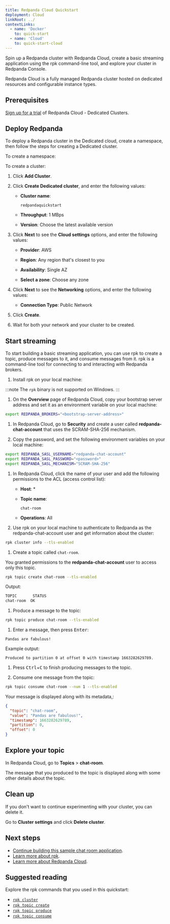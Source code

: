 ```yaml
---
title: Redpanda Cloud Quickstart
deployment: Cloud
linkRoot: ../
contextLinks:
  - name: 'Docker'
    to: quick-start
  - name: 'Cloud'
    to: quick-start-cloud
---
```


<head>
    <meta name="title" content="Redpanda Cloud Quickstart | Redpanda Docs"/>
    <meta name="description" content="Spin up a Redpanda cluster with Redpanda Cloud, create a basic streaming application using the rpk command-line tool, and explore your cluster in Redpanda Console."/>
    <link rel="canonical" href="https://docs.redpanda.com/docs/get-started/quick-start-cloud/" />
</head>



<ContextLink frontmatter={frontMatter}
/>

Spin up a Redpanda cluster with Redpanda Cloud, create a basic streaming application using the rpk command-line tool, and explore your cluster in Redpanda Console.

Redpanda Cloud is a fully managed Redpanda cluster hosted on dedicated resources and configurable instance types.

## Prerequisites

[Sign up for a trial](https://redpanda.com/try-redpanda?section=cloud-trial) of Redpanda Cloud - Dedicated Clusters.

## Deploy Redpanda

To deploy a Redpanda cluster in the Dedicated cloud, create a namespace, then follow the steps for creating a Dedicated cluster.

To create a namespace:

<CreateNamespace/>

To create a cluster:

1. Click **Add Cluster**.

1. Click **Create Dedicated cluster**, and enter the following values:

    - **Cluster name**:

      ```
      redpandaquickstart
      ```

    - **Throughput**: 1 MBps

    - **Version**: Choose the latest available version

1. Click **Next** to see the **Cloud settings** options, and enter the following values:

    - **Provider**: AWS

    - **Region**: Any region that's closest to you

    - **Availability**: Single AZ

    - **Select a zone**: Choose any zone

1. Click **Next** to see the **Networking** options, and enter the following values:

    - **Connection Type**: Public Network

1. Click **Create**.

1. Wait for both your network and your cluster to be created.

## Start streaming

To start building a basic streaming application, you can use rpk to create a topic, produce messages to it, and consume messages from it.
rpk is a command-line tool for connecting to and interacting with Redpanda brokers.

1. Install rpk on your local machine:

  :::note
  The `rpk` binary is not supported on Windows.
  :::

  
<!--
[tabs]
=====
Linux::
+
--
+++<InstallRpkLinux>++++++</InstallRpkLinux>+++

--
macOS::
+
--
+++<InstallRpkHomebrew>++++++</InstallRpkHomebrew>+++

--
=====
-->

1. On the **Overview** page of Redpanda Cloud, copy your bootstrap server address and set it as an environment variable on your local machine:

  ```bash
  export REDPANDA_BROKERS="<bootstrap-server-address>"
  ```

1. In Redpanda Cloud, go to **Security** and create a user called **redpanda-chat-account** that uses the SCRAM-SHA-256 mechanism.

1. Copy the password, and set the following environment variables on your local machine:

  ```bash
  export REDPANDA_SASL_USERNAME="redpanda-chat-account"
  export REDPANDA_SASL_PASSWORD="<password>"
  export REDPANDA_SASL_MECHANISM="SCRAM-SHA-256"
  ```

1. In Redpanda Cloud, click the name of your user and add the following permissions to the ACL (access control list):

    - **Host**: *
    - **Topic name**:

      ```
      chat-room
      ```

    - **Operations**: All

1. Use rpk on your local machine to authenticate to Redpanda as the redpanda-chat-account user and get information about the cluster:

  ```bash
  rpk cluster info --tls-enabled
  ```

1. Create a topic called `chat-room`.

  You granted permissions to the **redpanda-chat-account** user to access only this topic.

  ```bash
  rpk topic create chat-room --tls-enabled
  ```

  Output:

  ```bash
  TOPIC       STATUS
  chat-room  OK
  ```

1. Produce a message to the topic:

  ```bash
  rpk topic produce chat-room --tls-enabled
  ```

1. Enter a message, then press <kbd>Enter</kbd>:

  ```text
  Pandas are fabulous!
  ```

  Example output:

  ```text
  Produced to partition 0 at offset 0 with timestamp 1663282629789.
  ```

1. Press <kbd>Ctrl</kbd>+<kbd>C</kbd> to finish producing messages to the topic.

1. Consume one message from the topic:

  ```bash
  rpk topic consume chat-room --num 1 --tls-enabled
  ```

  Your message is displayed along with its metadata,:

  ```json
  {
    "topic": "chat-room",
    "value": "Pandas are fabulous!",
    "timestamp": 1663282629789,
    "partition": 0,
    "offset": 0
  }
  ```

## Explore your topic

In Redpanda Cloud, go to **Topics** > **chat-room**.

The message that you produced to the topic is displayed along with some other details about the topic.

## Clean up

If you don't want to continue experimenting with your cluster, you can delete it.

Go to **Cluster settings** and click **Delete cluster**.

## Next steps

- [Continue building this sample chat room application](../../develop/code-examples).
- [Learn more about rpk](../rpk-install).
- [Learn more about Redpanda Cloud](../../deploy/deployment-option/cloud).

## Suggested reading

Explore the rpk commands that you used in this quickstart:

- [`rpk cluster`](../../reference/rpk/rpk-cluster)
- [`rpk topic create`](../../reference/rpk/rpk-topic/rpk-topic-create)
- [`rpk topic produce`](../../reference/rpk/rpk-topic/rpk-topic-produce)
- [`rpk topic consume`](../../reference/rpk/rpk-topic/rpk-topic-consume)
